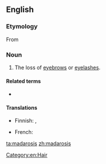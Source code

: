 ==English==

===Etymology===
From {{etyl|grc|en}} {{m|grc|μαδάρωσις||baldness, especially of the eyelids}}

===Noun===
{{en-noun|-}}

# {{label|en|medicine}} The loss of [[eyebrow]]s or [[eyelash]]es.

====Related terms====
* {{l|en|madarotic}}

====Translations====
{{trans-top|loss of eyebrows or eyelashes}}
* Finnish: {{t|fi|kulmakarvakato}}, {{t|fi|silmäripsikato}}
{{trans-mid}}
* French: {{t+|fr|madarose|f}}
{{trans-bottom}}

[[Category:en:Hair]]

[[ta:madarosis]]
[[zh:madarosis]]